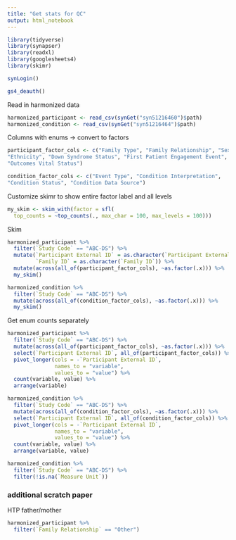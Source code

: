 ```yaml
---
title: "Get stats for QC"
output: html_notebook
---
```


```r
library(tidyverse)
library(synapser)
library(readxl)
library(googlesheets4)
library(skimr)

synLogin()

gs4_deauth()
```


Read in harmonized data
```r
harmonized_participant <- read_csv(synGet("syn51216460")$path)
harmonized_condition <- read_csv(synGet("syn51216464")$path)
```

Columns with enums -> convert to factors
```r
participant_factor_cols <- c("Family Type", "Family Relationship", "Sex", "Race",
"Ethnicity", "Down Syndrome Status", "First Patient Engagement Event", 
"Outcomes Vital Status")

condition_factor_cols <- c("Event Type", "Condition Interpretation", 
"Condition Status", "Condition Data Source")
```

Customize skimr to show entire factor label and all levels
```r
my_skim <- skim_with(factor = sfl(
  top_counts = ~top_counts(., max_char = 100, max_levels = 100)))
```

Skim
```r
harmonized_participant %>%
  filter(`Study Code` == "ABC-DS") %>% 
  mutate(`Participant External ID` = as.character(`Participant External ID`),
         `Family ID` = as.character(`Family ID`)) %>% 
  mutate(across(all_of(participant_factor_cols), ~as.factor(.x))) %>% 
  my_skim()
```

```r
harmonized_condition %>% 
  filter(`Study Code` == "ABC-DS") %>% 
  mutate(across(all_of(condition_factor_cols), ~as.factor(.x))) %>% 
  my_skim()
```

Get enum counts separately

```r
harmonized_participant %>% 
  filter(`Study Code` == "ABC-DS") %>% 
  mutate(across(all_of(participant_factor_cols), ~as.factor(.x))) %>% 
  select(`Participant External ID`, all_of(participant_factor_cols)) %>% 
  pivot_longer(cols = -`Participant External ID`,
               names_to = "variable",
               values_to = "value") %>% 
  count(variable, value) %>% 
  arrange(variable)
```

```r
harmonized_condition %>% 
  filter(`Study Code` == "ABC-DS") %>% 
  mutate(across(all_of(condition_factor_cols), ~as.factor(.x))) %>% 
  select(`Participant External ID`, all_of(condition_factor_cols)) %>% 
  pivot_longer(cols = -`Participant External ID`,
               names_to = "variable",
               values_to = "value") %>% 
  count(variable, value) %>% 
  arrange(variable, value)
```

```r
harmonized_condition %>% 
  filter(`Study Code` == "ABC-DS") %>% 
  filter(!is.na(`Measure Unit`))
```


### additional scratch paper

HTP father/mother
```r
harmonized_participant %>% 
  filter(`Family Relationship` == "Other")

```


